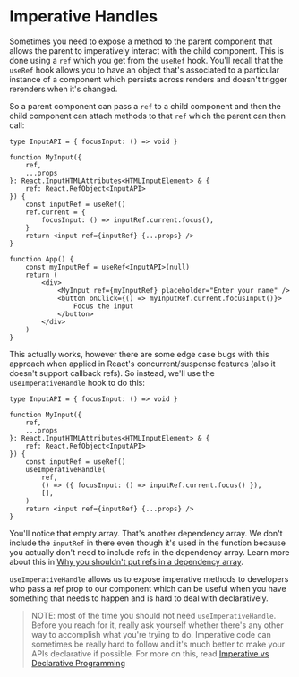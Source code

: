 # Imperative Handles

<EpicVideo url="https://www.epicreact.dev/workshops/advanced-react-apis/intro-to-imperative-handles" />

Sometimes you need to expose a method to the parent component that allows the
parent to imperatively interact with the child component. This is done using
a `ref` which you get from the `useRef` hook. You'll recall that the `useRef`
hook allows you to have an object that's associated to a particular instance of
a component which persists across renders and doesn't trigger rerenders when
it's changed.

So a parent component can pass a `ref` to a child component and then the child
component can attach methods to that `ref` which the parent can then call:

```tsx
type InputAPI = { focusInput: () => void }

function MyInput({
	ref,
	...props
}: React.InputHTMLAttributes<HTMLInputElement> & {
	ref: React.RefObject<InputAPI>
}) {
	const inputRef = useRef()
	ref.current = {
		focusInput: () => inputRef.current.focus(),
	}
	return <input ref={inputRef} {...props} />
}

function App() {
	const myInputRef = useRef<InputAPI>(null)
	return (
		<div>
			<MyInput ref={myInputRef} placeholder="Enter your name" />
			<button onClick={() => myInputRef.current.focusInput()}>
				Focus the input
			</button>
		</div>
	)
}
```

This actually works, however there are some edge case bugs with this approach
when applied in React's concurrent/suspense features (also it doesn't support
callback refs). So instead, we'll use the `useImperativeHandle` hook to do this:

```tsx
type InputAPI = { focusInput: () => void }

function MyInput({
	ref,
	...props
}: React.InputHTMLAttributes<HTMLInputElement> & {
	ref: React.RefObject<InputAPI>
}) {
	const inputRef = useRef()
	useImperativeHandle(
		ref,
		() => ({ focusInput: () => inputRef.current.focus() }),
		[],
	)
	return <input ref={inputRef} {...props} />
}
```

You'll notice that empty array. That's another dependency array. We don't
include the `inputRef` in there even though it's used in the function because
you actually don't need to include refs in the dependency array. Learn more
about this in
[Why you shouldn't put refs in a dependency array](https://epicreact.dev/why-you-shouldnt-put-refs-in-a-dependency-array).

`useImperativeHandle` allows us to expose imperative methods to developers who
pass a ref prop to our component which can be useful when you have something
that needs to happen and is hard to deal with declaratively.

> NOTE: most of the time you should not need `useImperativeHandle`. Before you
> reach for it, really ask yourself whether there's any other way to accomplish
> what you're trying to do. Imperative code can sometimes be really hard to
> follow and it's much better to make your APIs declarative if possible. For
> more on this, read
> [Imperative vs Declarative Programming](https://tylermcginnis.com/imperative-vs-declarative-programming/)

